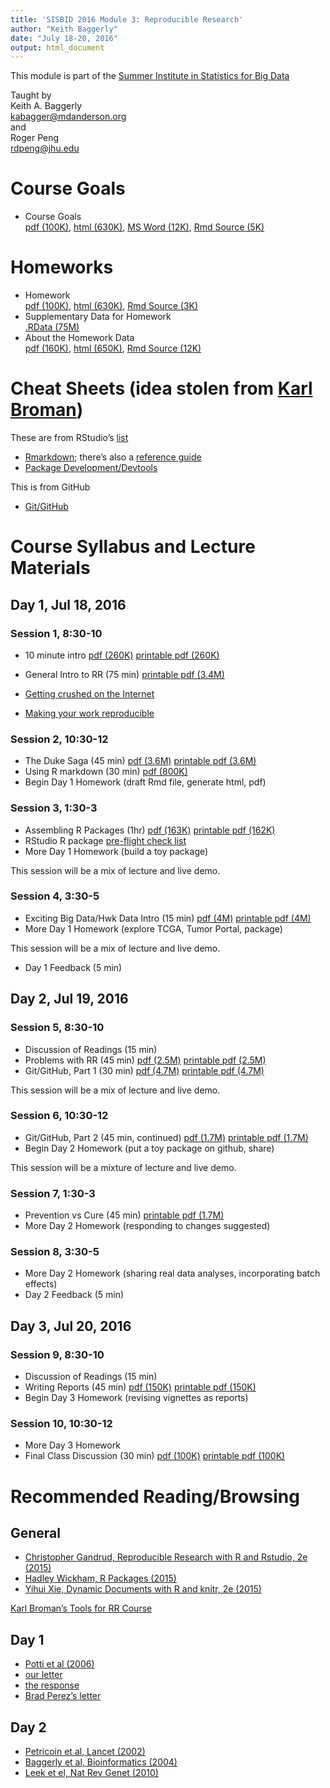 ```yaml
---
title: 'SISBID 2016 Module 3: Reproducible Research'
author: "Keith Baggerly"
date: "July 18-20, 2016"
output: html_document
---
```


This module is part of the 
[Summer Institute in Statistics for Big Data](https://www.biostat.washington.edu/suminst/sisbid)

Taught by  
Keith A. Baggerly  
[kabagger@mdanderson.org](mailto:kabagger@mdanderson.org)  
and  
Roger Peng  
[rdpeng@jhu.edu](mailto:rdpeng@jhu.edu)

# Course Goals

* Course Goals   
[pdf (100K)](2016_SISBID_3_01_course_goals.pdf),
[html (630K)](2016_SISBID_3_01_course_goals.html),
[MS Word (12K)](2016_SISBID_3_01_course_goals.docx), 
[Rmd Source (5K)](2016_SISBID_3_01_course_goals.Rmd)  

# Homeworks

* Homework   
[pdf (100K)](2016_SISBID_3_02_homework.pdf),
[html (630K)](2016_SISBID_3_02_homework.html), 
[Rmd Source (3K)](2016_SISBID_3_02_homework.Rmd)  
* Supplementary Data for Homework   
[.RData (75M)](http://odin.mdacc.tmc.edu/~kabaggerly/SISBID/homework.RData) 
* About the Homework Data   
[pdf (160K)](2016_SISBID_3_03_about_the_homework_data.pdf), 
[html (650K)](2016_SISBID_3_03_about_the_homework_data.html),
[Rmd Source (12K)](2016_SISBID_3_03_about_the_homework_data.Rmd)

# Cheat Sheets (idea stolen from [Karl Broman](https://kbroman.wordpress.com/2015/04/29/cheat-sheets-for-r-based-software-carpentry-course/))

These are from RStudio's [list](https://www.rstudio.com/resources/cheatsheets/)

* [Rmarkdown](http://www.rstudio.com/wp-content/uploads/2016/03/rmarkdown-cheatsheet-2.0.pdf); there's also a [reference guide](http://www.rstudio.com/wp-content/uploads/2015/03/rmarkdown-reference.pdf)
* [Package Development/Devtools](http://www.rstudio.com/wp-content/uploads/2015/06/devtools-cheatsheet.pdf)

This is from GitHub

* [Git/GitHub](https://services.github.com/kit/downloads/github-git-cheat-sheet.pdf)


# Course Syllabus and Lecture Materials

## Day 1, Jul 18, 2016

### Session 1, 8:30-10

* 10 minute intro 
[pdf (260K)](2016_SISBID_3_06_basic_intro.pdf)
[printable pdf (260K)](2016_SISBID_3_06_basic_intro_printable.pdf)
* General Intro to RR (75 min) 
[printable pdf (3.4M)](2016_SISBID_3_07_broad_intro_to_rr_printable.pdf)

* [Getting crushed on the Internet](http://simplystatistics.org/2015/11/16/so-you-are-getting-crushed-on-the-internet-the-new-normal-for-academics/)

* [Making your work reproducible](http://simplystatistics.org/2015/12/11/instead-of-research-on-reproducibility-just-do-reproducible-research/)

### Session 2, 10:30-12

* The Duke Saga (45 min) 
[pdf (3.6M)](2016_SISBID_3_08_train_wreck.pdf)
[printable pdf (3.6M)](2016_SISBID_3_08_train_wreck_printable.pdf)
* Using R markdown (30 min) 
[pdf (800K)](2016_SISBID_3_09_markdown_printable.pdf)
* Begin Day 1 Homework (draft Rmd file, generate html, pdf)

### Session 3, 1:30-3

* Assembling R Packages (1hr) 
[pdf (163K)](2016_SISBID_3_10_r_packages.pdf) 
[printable pdf (162K)](2016_SISBID_3_10_r_packages_printable.pdf)
* RStudio R package [pre-flight check list](https://github.com/rdpeng/daprocedures/blob/master/lists/Rpackage_preflight.md)
* More Day 1 Homework (build a toy package)

This session will be a mix of lecture and live demo.

### Session 4, 3:30-5

* Exciting Big Data/Hwk Data Intro (15 min) 
[pdf (4M)](2016_SISBID_3_11_intro_to_hwk_data.pdf) 
[printable pdf (4M)](2016_SISBID_3_11_intro_to_hwk_data_printable.pdf)
* More Day 1 Homework (explore TCGA, Tumor Portal, package)

This session will be a mix of lecture and live demo.

* Day 1 Feedback (5 min)

## Day 2, Jul 19, 2016

### Session 5, 8:30-10

* Discussion of Readings (15 min)
* Problems with RR (45 min) 
[pdf (2.5M)](2016_SISBID_3_12_problems_w_replication.pdf) 
[printable pdf (2.5M)](2016_SISBID_3_12_problems_w_replication_printable.pdf)
* Git/GitHub, Part 1 (30 min) 
[pdf (4.7M)](2016_SISBID_3_13_git_part_1.pdf)
[printable pdf (4.7M)](2016_SISBID_3_13_git_part_1_printable.pdf)

This session will be a mix of lecture and live demo.

### Session 6, 10:30-12

* Git/GitHub, Part 2 (45 min, continued)
[pdf (1.7M)](2016_SISBID_3_14_git_part_2.pdf) 
[printable pdf (1.7M)](2016_SISBID_3_14_git_part_2_printable.pdf)
* Begin Day 2 Homework (put a toy package on github, share)

This session will be a mixture of lecture and live demo.

### Session 7, 1:30-3

* Prevention vs Cure (45 min)
[printable pdf (1.7M)](2016_SISBID_3_15_prevention_printable.pdf)
* More Day 2 Homework (responding to changes suggested)

### Session 8, 3:30-5

* More Day 2 Homework (sharing real data analyses, incorporating batch effects)
* Day 2 Feedback (5 min)

## Day 3, Jul 20, 2016

### Session 9, 8:30-10

* Discussion of Readings (15 min)
* Writing Reports (45 min) 
[pdf (150K)](2016_SISBID_3_16_good_reports.pdf)
[printable pdf (150K)](2016_SISBID_3_16_good_reports_printable.pdf)
* Begin Day 3 Homework (revising vignettes as reports)

### Session 10, 10:30-12

* More Day 3 Homework
* Final Class Discussion (30 min)
[pdf (100K)](2016_SISBID_3_17_wrapup.pdf)
[printable pdf (100K)](2016_SISBID_3_17_wrapup_printable.pdf)


# Recommended Reading/Browsing

## General

* [Christopher Gandrud, Reproducible Research with R and Rstudio, 2e (2015)](http://www.amazon.com/Reproducible-Research-Studio-Second-Chapman-ebook/dp/B010ACWGBI/ref=tmm_kin_title_0?_encoding=UTF8&sr=&qid=)
* [Hadley Wickham, R Packages (2015)](http://www.amazon.com/R-Packages-Hadley-Wickham-ebook/dp/B00VAYCHL0/ref=pd_sim_351_6?ie=UTF8&refRID=1E8HS30WBHRCW45SEWXM)
* [Yihui Xie, Dynamic Documents with R and knitr, 2e (2015)](http://www.amazon.com/Dynamic-Documents-knitr-Second-Chapman-ebook/dp/B00ZBYPJEW/ref=tmm_kin_title_0?_encoding=UTF8&sr=&qid=)

[Karl Broman's Tools for RR Course](http://kbroman.org/Tools4RR/)

## Day 1

* [Potti et al (2006)](http://www.nature.com/nm/journal/v12/n11/abs/nm1491.html)
* [our letter](http://www.nature.com/nm/journal/v13/n11/full/nm1107-1276b.html)
* [the response](http://www.nature.com/nm/journal/v13/n11/full/nm1107-1277.html)
* [Brad Perez's letter](http://www.cancerletter.com/articles/20150109_1)

## Day 2

* [Petricoin et al, Lancet (2002)](http://www.sciencedirect.com/science/article/pii/S0140673602077462)
* [Baggerly et al, Bioinformatics (2004)](http://bioinformatics.oxfordjournals.org/content/20/5/777.long)
* [Leek et el, Nat Rev Genet (2010)](http://www.nature.com/nrg/journal/v11/n10/full/nrg2825.html)

